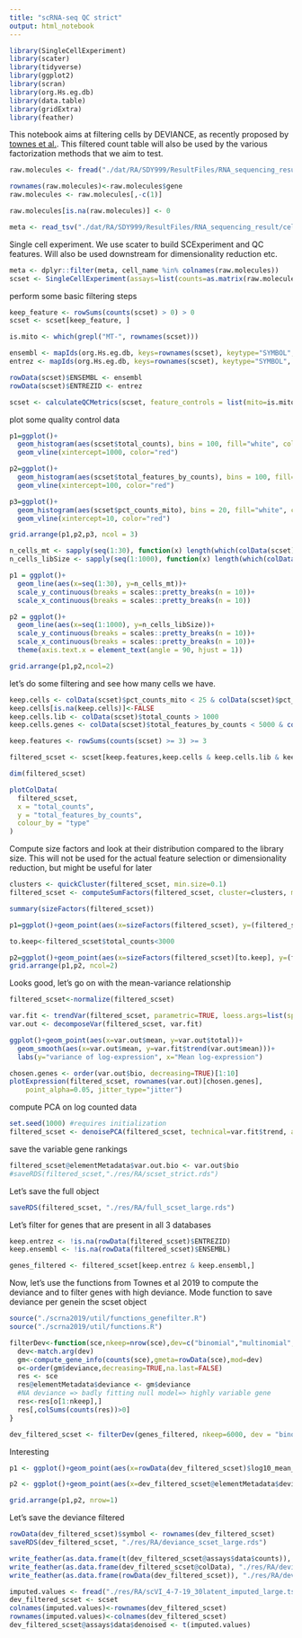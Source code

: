 ```yaml
---
title: "scRNA-seq QC strict"
output: html_notebook
---
```


```r
library(SingleCellExperiment)
library(scater)
library(tidyverse)
library(ggplot2)
library(scran)
library(org.Hs.eg.db)
library(data.table)
library(gridExtra)
library(feather)
```

This notebook aims at filtering cells by DEVIANCE, as recently proposed by [townes et al.](https://www.biorxiv.org/content/10.1101/574574v1). 
This filtered count table will also be used by the various factorization methods that we aim to test.

```r
raw.molecules <- fread("./dat/RA/SDY999/ResultFiles/RNA_sequencing_result/celseq_matrix_ru10_molecules.tsv.gz", header=T, sep="\t") %>% as.data.frame()

rownames(raw.molecules)<-raw.molecules$gene
raw.molecules <- raw.molecules[,-c(1)]

raw.molecules[is.na(raw.molecules)] <- 0

meta <- read_tsv("./dat/RA/SDY999/ResultFiles/RNA_sequencing_result/celseq_meta.immport.723957.txt", col_types = cols()) %>% as.data.frame()
```

Single cell experiment. We use scater to build SCExperiment and QC features. Will also be used downstream for dimensionality reduction etc.
```r
meta <- dplyr::filter(meta, cell_name %in% colnames(raw.molecules))
scset <- SingleCellExperiment(assays=list(counts=as.matrix(raw.molecules)), colData=meta)
```

perform some basic filtering steps
```r
keep_feature <- rowSums(counts(scset) > 0) > 0
scset <- scset[keep_feature, ]

is.mito <- which(grepl("MT-", rownames(scset)))

ensembl <- mapIds(org.Hs.eg.db, keys=rownames(scset), keytype="SYMBOL", column="ENSEMBL")
entrez <- mapIds(org.Hs.eg.db, keys=rownames(scset), keytype="SYMBOL", column="ENTREZID")

rowData(scset)$ENSEMBL <- ensembl
rowData(scset)$ENTREZID <- entrez

scset <- calculateQCMetrics(scset, feature_controls = list(mito=is.mito))
```
plot some quality control data
```r
p1=ggplot()+
  geom_histogram(aes(scset$total_counts), bins = 100, fill="white", colour="black")+
  geom_vline(xintercept=1000, color="red")

p2=ggplot()+
  geom_histogram(aes(scset$total_features_by_counts), bins = 100, fill="white", colour="black")+
  geom_vline(xintercept=100, color="red")

p3=ggplot()+
  geom_histogram(aes(scset$pct_counts_mito), bins = 20, fill="white", colour="black")+
  geom_vline(xintercept=10, color="red")

grid.arrange(p1,p2,p3, ncol = 3)
```

```r
n_cells_mt <- sapply(seq(1:30), function(x) length(which(colData(scset)$pct_counts_mito < x))/ncol(scset))
n_cells_libSize <- sapply(seq(1:1000), function(x) length(which(colData(scset)$total_counts > x))/ncol(scset))

p1 = ggplot()+
  geom_line(aes(x=seq(1:30), y=n_cells_mt))+
  scale_y_continuous(breaks = scales::pretty_breaks(n = 10))+
  scale_x_continuous(breaks = scales::pretty_breaks(n = 10))

p2 = ggplot()+
  geom_line(aes(x=seq(1:1000), y=n_cells_libSize))+
  scale_y_continuous(breaks = scales::pretty_breaks(n = 10))+
  scale_x_continuous(breaks = scales::pretty_breaks(n = 10))+
  theme(axis.text.x = element_text(angle = 90, hjust = 1))

grid.arrange(p1,p2,ncol=2)
```

let's do some filtering and see how many cells we have. 
```r
keep.cells <- colData(scset)$pct_counts_mito < 25 & colData(scset)$pct_counts_mito > 0.1
keep.cells[is.na(keep.cells)]<-FALSE
keep.cells.lib <- colData(scset)$total_counts > 1000
keep.cells.genes <- colData(scset)$total_features_by_counts < 5000 & colData(scset)$total_features_by_counts > 500

keep.features <- rowSums(counts(scset) >= 3) >= 3

filtered_scset <- scset[keep.features,keep.cells & keep.cells.lib & keep.cells.genes]

dim(filtered_scset)

plotColData(
  filtered_scset,
  x = "total_counts",
  y = "total_features_by_counts",
  colour_by	= "type"
)
```

Compute size factors and look at their distribution compared to the library size.
This will not be used for the actual feature selection or dimensionality reduction, but might be useful for later
```r
clusters <- quickCluster(filtered_scset, min.size=0.1)
filtered_scset <- computeSumFactors(filtered_scset, cluster=clusters, min.mean=0.1)

summary(sizeFactors(filtered_scset))

p1=ggplot()+geom_point(aes(x=sizeFactors(filtered_scset), y=(filtered_scset$total_counts)/1e3), shape=1, color="black", fill="white", alpha=0.2)

to.keep<-filtered_scset$total_counts<3000

p2=ggplot()+geom_point(aes(x=sizeFactors(filtered_scset)[to.keep], y=(filtered_scset$total_counts[to.keep])/1e3), shape=1, color="black", fill="white", alpha=0.2)
grid.arrange(p1,p2, ncol=2)
```
Looks good, let's go on with the mean-variance relationship

```r
filtered_scset<-normalize(filtered_scset)

var.fit <- trendVar(filtered_scset, parametric=TRUE, loess.args=list(span=0.4), use.spikes=FALSE)
var.out <- decomposeVar(filtered_scset, var.fit)

ggplot()+geom_point(aes(x=var.out$mean, y=var.out$total))+
  geom_smooth(aes(x=var.out$mean, y=var.fit$trend(var.out$mean)))+
  labs(y="variance of log-expression", x="Mean log-expression")
```

```r
chosen.genes <- order(var.out$bio, decreasing=TRUE)[1:10]
plotExpression(filtered_scset, rownames(var.out)[chosen.genes], 
    point_alpha=0.05, jitter_type="jitter")
```

compute PCA on log counted data
```r
set.seed(1000) #requires initialization
filtered_scset <- denoisePCA(filtered_scset, technical=var.fit$trend, approximate=TRUE, max.rank=100)
```

save the variable gene rankings
```r
filtered_scset@elementMetadata$var.out.bio <- var.out$bio 
#saveRDS(filtered_scset,"./res/RA/scset_strict.rds")
```

Let's save the full object
```r
saveRDS(filtered_scset, "./res/RA/full_scset_large.rds")
```

Let's filter for genes that are present in all 3 databases
```r
keep.entrez <- !is.na(rowData(filtered_scset)$ENTREZID)
keep.ensembl <- !is.na(rowData(filtered_scset)$ENSEMBL)

genes_filtered <- filtered_scset[keep.entrez & keep.ensembl,]
```

Now, let's use the functions from Townes et al 2019 to compute the deviance and to filter genes with high deviance.
Mode function to save deviance per genein the scset object
```r
source("./scrna2019/util/functions_genefilter.R")
source("./scrna2019/util/functions.R")

filterDev<-function(sce,nkeep=nrow(sce),dev=c("binomial","multinomial","poisson","geometric")){
  dev<-match.arg(dev)
  gm<-compute_gene_info(counts(sce),gmeta=rowData(sce),mod=dev)
  o<-order(gm$deviance,decreasing=TRUE,na.last=FALSE)
  res <- sce
  res@elementMetadata$deviance <- gm$deviance
  #NA deviance => badly fitting null model=> highly variable gene
  res<-res[o[1:nkeep],]
  res[,colSums(counts(res))>0]
}

dev_filtered_scset <- filterDev(genes_filtered, nkeep=6000, dev = "binomial")
```

Interesting
```r
p1 <- ggplot()+geom_point(aes(x=rowData(dev_filtered_scset)$log10_mean_counts, y=dev_filtered_scset@elementMetadata$var.out.bio))

p2 <- ggplot()+geom_point(aes(x=dev_filtered_scset@elementMetadata$deviance, y=dev_filtered_scset@elementMetadata$var.out.bio))

grid.arrange(p1,p2, nrow=1)
```

Let's save the deviance filtered
```r
rowData(dev_filtered_scset)$symbol <- rownames(dev_filtered_scset)
saveRDS(dev_filtered_scset, "./res/RA/deviance_scset_large.rds")
```

```r
write_feather(as.data.frame(t(dev_filtered_scset@assays$data$counts)), "./res/RA/deviance_counts_large.feather")
write_feather(as.data.frame(dev_filtered_scset@colData), "./res/RA/deviance_meta_large.feather")
write_feather(as.data.frame(rowData(dev_filtered_scset)), "./res/RA/deviance_rowdata_large.feather")
```

```r
imputed.values <- fread("./res/RA/scVI_4-7-19_30latent_imputed_large.tsv", header=T, sep="\t") %>% as.data.frame()
dev_filtered_scset <- scset
colnames(imputed.values)<-rownames(dev_filtered_scset)
rownames(imputed.values)<-colnames(dev_filtered_scset)
dev_filtered_scset@assays$data$denoised <- t(imputed.values)
```


